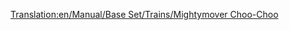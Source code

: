 [[Translation:en/Manual/Base Set/Trains/Mightymover Choo-Choo]]
{{it/Manuale/Set base/Treni/StatLocomotive|Image=[[File:it/Manuale/Set base/Treni/Mightymoverchoochoo.png]]
|Nome=Mightymover Choo-Choo
|Costo=44.530
|Velocità=112
|Peso=140
|Potenza=746
|Motore=1
|Rotaia=1
|Sforzo=41.501 
|Kn=407
|Annuale=4.756
|Progettata=1966
|Vita=20 
|Clima=
*Toyland
|Descrizione=La migliore e ultima locomotiva a vapore di  Toyland.
|Real-life=Immaginario
}}
